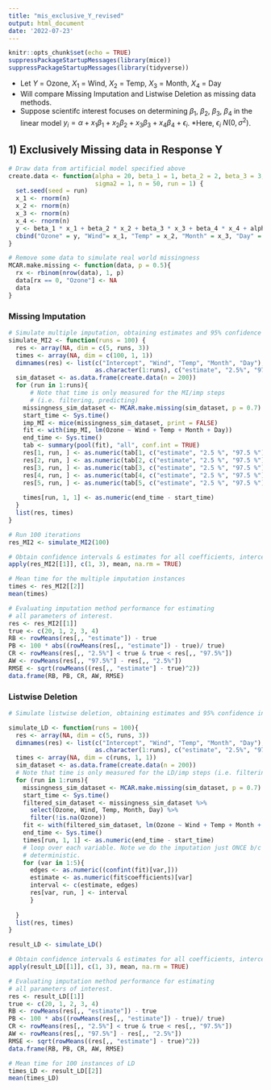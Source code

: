 ```yaml
---
title: "mis_exclusive_Y_revised"
output: html_document
date: '2022-07-23'
---
```


```r
knitr::opts_chunk$set(echo = TRUE)
suppressPackageStartupMessages(library(mice))
suppressPackageStartupMessages(library(tidyverse))
```

  * Let $Y$ = Ozone, $X_1$ = Wind, $X_2$ = Temp, $X_3$ = Month, $X_4$ = Day
  * Will compare Missing Imputation and Listwise Deletion as missing data methods.
  * Suppose scientifc interest focuses on determining $\beta_1$, $\beta_2$, $\beta_3$, $\beta_4$ in the linear model $y_i = \alpha + x_1\beta_1 + x_2\beta_2 + x_3\beta_3 + x_4\beta_4 + \epsilon_i$. 
  *Here, $\epsilon_i ~ N(0, \sigma^2)$.
  
## 1) Exclusively Missing data in Response Y 
  
  
```r
# Draw data from artificial model specified above
create.data <- function(alpha = 20, beta_1 = 1, beta_2 = 2, beta_3 = 3, beta_4 = 4, 
                        sigma2 = 1, n = 50, run = 1) {
  set.seed(seed = run)
  x_1 <- rnorm(n)
  x_2 <- rnorm(n)
  x_3 <- rnorm(n)
  x_4 <- rnorm(n)
  y <- beta_1 * x_1 + beta_2 * x_2 + beta_3 * x_3 + beta_4 * x_4 + alpha + rnorm(n, sd = sqrt(sigma2))
  cbind("Ozone" = y, "Wind"= x_1, "Temp" = x_2, "Month" = x_3, "Day" = x_4)
}

# Remove some data to simulate real world missingness
MCAR.make.missing <- function(data, p = 0.5){
  rx <- rbinom(nrow(data), 1, p)
  data[rx == 0, "Ozone"] <- NA
  data
}
```


### Missing Imputation


```r
# Simulate multiple imputation, obtaining estimates and 95% confidence interval.
simulate_MI2 <- function(runs = 100) {
  res <- array(NA, dim = c(5, runs, 3))
  times <- array(NA, dim = c(100, 1, 1))
  dimnames(res) <- list(c("Intercept", "Wind", "Temp", "Month", "Day"),
                        as.character(1:runs), c("estimate", "2.5%", "97.5%"))
  sim_dataset <- as.data.frame(create.data(n = 200))
  for (run in 1:runs){
      # Note that time is only measured for the MI/imp steps 
      # (i.e. filtering, predicting)
    missingness_sim_dataset <- MCAR.make.missing(sim_dataset, p = 0.7)
    start_time <- Sys.time()
    imp_MI <- mice(missingness_sim_dataset, print = FALSE)
    fit <- with(imp_MI, lm(Ozone ~ Wind + Temp + Month + Day))
    end_time <- Sys.time()
    tab <- summary(pool(fit), "all", conf.int = TRUE)  
    res[1, run, ] <- as.numeric(tab[1, c("estimate", "2.5 %", "97.5 %")])  
    res[2, run, ] <- as.numeric(tab[2, c("estimate", "2.5 %", "97.5 %")])
    res[3, run, ] <- as.numeric(tab[3, c("estimate", "2.5 %", "97.5 %")])
    res[4, run, ] <- as.numeric(tab[4, c("estimate", "2.5 %", "97.5 %")])
    res[5, run, ] <- as.numeric(tab[5, c("estimate", "2.5 %", "97.5 %")])
    
    times[run, 1, 1] <- as.numeric(end_time - start_time)
  }
  list(res, times)
}

```

```r
# Run 100 iterations 
res_MI2 <- simulate_MI2(100)
```


```r
# Obtain confidence intervals & estimates for all coefficients, intercept.
apply(res_MI2[[1]], c(1, 3), mean, na.rm = TRUE)

```

```r
# Mean time for the multiple imputation instances
times <- res_MI2[[2]]
mean(times)
```

```r
# Evaluating imputation method performance for estimating
# all parameters of interest.
res <- res_MI2[[1]]
true <- c(20, 1, 2, 3, 4)
RB <- rowMeans(res[,, "estimate"]) - true
PB <- 100 * abs((rowMeans(res[,, "estimate"]) - true)/ true)
CR <- rowMeans(res[,, "2.5%"] < true & true < res[,, "97.5%"])
AW <- rowMeans(res[,, "97.5%"] - res[,, "2.5%"])
RMSE <- sqrt(rowMeans((res[,, "estimate"] - true)^2))
data.frame(RB, PB, CR, AW, RMSE)
```


###  Listwise Deletion


```r
# Simulate listwise deletion, obtaining estimates and 95% confidence interval.

simulate_LD <- function(runs = 100){
  res <- array(NA, dim = c(5, runs, 3))
  dimnames(res) <- list(c("Intercept", "Wind", "Temp", "Month", "Day"),
                        as.character(1:runs), c("estimate", "2.5%", "97.5%"))
  times <- array(NA, dim = c(runs, 1, 1))
  sim_dataset <- as.data.frame(create.data(n = 200))
  # Note that time is only measured for the LD/imp steps (i.e. filtering, predicting)
  for (run in 1:runs){
    missingness_sim_dataset <- MCAR.make.missing(sim_dataset, p = 0.7)
    start_time <- Sys.time()
    filtered_sim_dataset <- missingness_sim_dataset %>% 
      select(Ozone, Wind, Temp, Month, Day) %>%
      filter(!is.na(Ozone))
    fit <- with(filtered_sim_dataset, lm(Ozone ~ Wind + Temp + Month + Day))
    end_time <- Sys.time()
    times[run, 1, 1] <- as.numeric(end_time - start_time)
    # loop over each variable. Note we do the imputation just ONCE b/c LD is 
    # deterministic.
    for (var in 1:5){
      edges <- as.numeric((confint(fit)[var,]))
      estimate <- as.numeric(fit$coefficients)[var]
      interval <- c(estimate, edges)
      res[var, run, ] <- interval
      }
  
  }
  list(res, times)
}

```

```r
result_LD <- simulate_LD()
```



```r
# Obtain confidence intervals & estimates for all coefficients, intercept.
apply(result_LD[[1]], c(1, 3), mean, na.rm = TRUE)

```

```r
# Evaluating imputation method performance for estimating
# all parameters of interest.
res <- result_LD[[1]]
true <- c(20, 1, 2, 3, 4)
RB <- rowMeans(res[,, "estimate"]) - true
PB <- 100 * abs((rowMeans(res[,, "estimate"]) - true)/ true)
CR <- rowMeans(res[,, "2.5%"] < true & true < res[,, "97.5%"])
AW <- rowMeans(res[,, "97.5%"] - res[,, "2.5%"])
RMSE <- sqrt(rowMeans((res[,, "estimate"] - true)^2))
data.frame(RB, PB, CR, AW, RMSE)
```

```r
# Mean time for 100 instances of LD
times_LD <- result_LD[[2]]
mean(times_LD)
```

<!-- ```{r} -->
<!-- # Governing Equation: y_i = alpha + x_1 b_1 + x_2 b_2 + x_3 b_3 + x_4 b_4 + e_i -->
<!-- # note alpha is intercept -->
<!-- create.data <- function(alpha = 20, beta_1 = 1, beta_2 = 2, beta_3 = 3, beta_4 = 4,  -->
<!--                         sigma2 = 1, n = 50, run = 1) { -->
<!--   set.seed(seed = run) -->
<!--   x_1 <- rnorm(n) -->
<!--   x_2 <- rnorm(n) -->
<!--   x_3 <- rnorm(n) -->
<!--   x_4 <- rnorm(n) -->
<!--   y <- beta_1 * x_1 + beta_2 * x_2 + beta_3 * x_3 + beta_4 * x_4 + alpha + rnorm(n, sd = sqrt(sigma2)) -->
<!--   cbind("Ozone" = y, "Wind"= x_1, "Temp" = x_2, "Month" = x_3, "Day" = x_4) -->
<!-- } -->

<!-- MCAR.make.missing <- function(data, p = 0.5){ -->
<!--   rx <- rbinom(nrow(data), 1, p) -->
<!--   data[rx == 0, "Ozone"] <- NA -->
<!--   data -->
<!-- } -->
<!-- ``` -->


<!-- ### Missing Imputation -->

<!-- ```{r} -->

<!-- simulate_MI2 <- function(runs = 100) { -->
<!--   res <- array(NA, dim = c(5, runs, 3)) -->
<!--   times <- array(NA, dim = c(100, 1, 1)) -->
<!--   dimnames(res) <- list(c("Intercept", "Wind", "Temp", "Month", "Day"), -->
<!--                         as.character(1:runs), c("estimate", "2.5%", "97.5%")) -->
<!--   sim_dataset <- as.data.frame(create.data(n = 200)) -->
<!--   for (run in 1:runs){ -->
<!--       # Note that time is only measured for the MI/imp steps  -->
<!--       # (i.e. filtering, predicting) -->
<!--     missingness_sim_dataset <- MCAR.make.missing(sim_dataset, p = 0.7) -->
<!--     start_time <- Sys.time() -->
<!--     imp_MI <- mice(missingness_sim_dataset, print = FALSE) -->
<!--     fit <- with(imp_MI, lm(Ozone ~ Wind + Temp + Month + Day)) -->
<!--     end_time <- Sys.time() -->
<!--     tab <- summary(pool(fit), "all", conf.int = TRUE)   -->
<!--     res[1, run, ] <- as.numeric(tab[1, c("estimate", "2.5 %", "97.5 %")])   -->
<!--     res[2, run, ] <- as.numeric(tab[2, c("estimate", "2.5 %", "97.5 %")]) -->
<!--     res[3, run, ] <- as.numeric(tab[3, c("estimate", "2.5 %", "97.5 %")]) -->
<!--     res[4, run, ] <- as.numeric(tab[4, c("estimate", "2.5 %", "97.5 %")]) -->
<!--     res[5, run, ] <- as.numeric(tab[5, c("estimate", "2.5 %", "97.5 %")]) -->

<!--     times[run, 1, 1] <- as.numeric(end_time - start_time) -->
<!--   } -->
<!--   list(res, times) -->
<!-- } -->

<!-- ``` -->

<!-- ```{r} -->
<!-- # Run 100 iterations of multiple imputations and store -->
<!-- res_MI2 <- simulate_MI2(100) -->
<!-- ``` -->



<!-- ```{r} -->
<!-- # Obtain confidence intervals & estimates for all coefficients, intercept. -->
<!-- apply(res_MI2[[1]], c(1, 3), mean, na.rm = TRUE) -->

<!-- ``` -->
<!-- ```{r} -->
<!-- # Mean time for iterations of multiple imputation -->
<!-- times <- res_MI2[[2]] -->
<!-- mean(times) -->
<!-- ``` -->

<!-- ```{r} -->
<!-- # Evaluating estimates for all parameters of interest. -->
<!-- res <- res_MI2[[1]] -->
<!-- true <- c(20, 1, 2, 3, 4) -->
<!-- RB <- rowMeans(res[,, "estimate"]) - true -->
<!-- PB <- 100 * abs((rowMeans(res[,, "estimate"]) - true)/ true) -->
<!-- CR <- rowMeans(res[,, "2.5%"] < true & true < res[,, "97.5%"]) -->
<!-- AW <- rowMeans(res[,, "97.5%"] - res[,, "2.5%"]) -->
<!-- RMSE <- sqrt(rowMeans((res[,, "estimate"] - true)^2)) -->
<!-- data.frame(RB, PB, CR, AW, RMSE) -->
<!-- ``` -->


<!-- ###  Listwise Deletion -->

<!-- ```{r} -->
<!-- simulate_LD <- function(runs = 100){ -->
<!--   res <- array(NA, dim = c(5, runs, 3)) -->
<!--   dimnames(res) <- list(c("Intercept", "Wind", "Temp", "Month", "Day"), -->
<!--                         as.character(1:runs), c("estimate", "2.5%", "97.5%")) -->
<!--   times <- array(NA, dim = c(runs, 1, 1)) -->
<!--   sim_dataset <- as.data.frame(create.data(n = 200)) -->
<!--   # Note that time is only measured for the LD/imp steps (i.e. filtering, predicting) -->
<!--   for (run in 1:runs){ -->
<!--     missingness_sim_dataset <- MCAR.make.missing(sim_dataset, p = 0.7) -->
<!--     start_time <- Sys.time() -->
<!--     filtered_sim_dataset <- missingness_sim_dataset %>%  -->
<!--       select(Ozone, Wind, Temp, Month, Day) %>% -->
<!--       filter(!is.na(Ozone)) -->
<!--     fit <- with(filtered_sim_dataset, lm(Ozone ~ Wind + Temp + Month + Day)) -->
<!--     end_time <- Sys.time() -->
<!--     times[run, 1, 1] <- as.numeric(end_time - start_time) -->
<!--     # loop over each variable. Note we do the imputation just ONCE b/c LD is  -->
<!--     # deterministic. -->
<!--     for (var in 1:5){ -->
<!--       edges <- as.numeric((confint(fit)[var,])) -->
<!--       estimate <- as.numeric(fit$coefficients)[var] -->
<!--       interval <- c(estimate, edges) -->
<!--       res[var, run, ] <- interval -->
<!--       } -->

<!--   } -->
<!--   list(res, times) -->
<!-- } -->

<!-- ``` -->

<!-- ```{r} -->
<!-- result_LD <- simulate_LD() -->
<!-- ``` -->

<!-- ```{r} -->
<!-- result_LD -->
<!-- ``` -->


<!-- ```{r} -->
<!-- # Obtain confidence intervals & estimates for all coefficients, intercept. -->
<!-- apply(result_LD[[1]], c(1, 3), mean, na.rm = TRUE) -->

<!-- ``` -->

<!-- ```{r} -->
<!-- res <- result_LD[[1]] -->
<!-- true <- c(20, 1, 2, 3, 4) -->
<!-- RB <- rowMeans(res[,, "estimate"]) - true -->
<!-- PB <- 100 * abs((rowMeans(res[,, "estimate"]) - true)/ true) -->
<!-- CR <- rowMeans(res[,, "2.5%"] < true & true < res[,, "97.5%"]) -->
<!-- AW <- rowMeans(res[,, "97.5%"] - res[,, "2.5%"]) -->
<!-- RMSE <- sqrt(rowMeans((res[,, "estimate"] - true)^2)) -->
<!-- data.frame(RB, PB, CR, AW, RMSE) -->
<!-- ``` -->

<!-- ```{r} -->
<!-- # Mean time for 100 instances of LD -->
<!-- times_LD <- result_LD[[2]] -->
<!-- mean(times_LD) -->
<!-- ``` -->